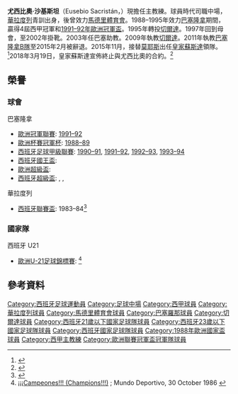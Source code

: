 {{noteTA
|G1=足球
|G2=南美球會
|G3=西甲
|1=zh-cn:萨克里斯坦;zh-hk:沙基斯坦;zh-tw:薩克里斯坦;
|2=zh-cn:尤西比奥·萨克里斯坦;zh-hk:尤西比奧·沙基斯坦;zh-tw:尤西比奧·薩克里斯坦;
}}
{{Infobox football biography
| name = 尤西比奧·沙基斯坦<br />Eusebio Sacristán
| image = Eusebio Sacristán.jpg
| image_size = 200
| caption =
| fullname = Eusebio Sacristán Mena
| birth_date = {{birth date and age|1964|4|13|df=y}}
| birth_place = {{SPA}}[[拉塞卡|拉塞卡]]
| death_date =
| height = {{height|m=1.70}}
| position = [[中場|中場]]
| currentclub = 
| youthyears1 = | youthclubs1 = La Seca
| youthyears2 = 1979–1982 | youthclubs2 = [[皇家華拉度列足球會|華拉度列]]
| years1 = 1982–1983 | clubs1 = {{tsl|en|Real Valladolid B||華拉度列B}} | caps1 = | goals1 =
| years2 = 1983–1987 | clubs2 = [[皇家華拉度列足球會|華拉度列]] | caps2 = 117 | goals2 = 13
| years3 = 1987–1988 | clubs3 = [[馬德里體育會|馬德里體育會]] | caps3 = 27 | goals3 = 3
| years4 = 1988–1995 | clubs4 = [[巴塞隆拿足球會|巴塞隆拿]] | caps4 = 203 | goals4 = 14
| years5 = 1995–1997 | clubs5 = [[皇家維戈塞爾塔俱樂部|塞爾塔]] | caps5 = 67 | goals5 = 1
| years6 = 1997–2002 | clubs6 = [[皇家華拉度列足球會|華拉度列]] | caps6 = 129 | goals6 = 5
| totalcaps = 543 | totalgoals = 36
| nationalyears1 = 1984–1987 | nationalteam1 = [[西班牙21歲以下國家足球隊|西班牙 U21]] | nationalcaps1 = 17 | nationalgoals1 = 3
| nationalyears2 = 1986–1988 | nationalteam2 = {{tsl|en|Spain national under-23 football team||西班牙 U23}} | nationalcaps2 = 4 | nationalgoals2 = 1
| nationalyears3 = 1986–1992 | nationalteam3 = [[西班牙國家足球隊|西班牙]] | nationalcaps3 = 15 | nationalgoals3 = 0
| manageryears1 = 2003–2008 | managerclubs1 = [[巴塞隆拿足球會|巴塞隆拿]] (助教)
| manageryears2 = 2009–2010 | managerclubs2 = [[切爾達足球會|切爾達]]
| manageryears3 = 2011–2015 | managerclubs3 = [[巴塞隆拿足球會B隊|巴塞隆拿B]]
| manageryears4 = 2015–2018 | managerclubs4 = [[皇家蘇斯達|皇家蘇斯達]]
| manageryears5 = 2018–2019 | managerclubs5 = [[基羅納足球會|基羅納]]
| medaltemplates =
}}
'''尤西比奧·沙基斯坦'''（Eusebio Sacristán，{{bd|1964年|4月13日|}}）現擔任主教練。球員時代司職中場，[[皇家華拉度列足球會|華拉度列]]青訓出身，後曾效力[[馬德里體育會|馬德里體育會]]。1988–1995年效力[[巴塞隆拿足球會|巴塞隆拿]]期間，贏得4屆西甲冠軍和[[1991–92年歐洲冠軍盃|1991–92年歐洲冠軍盃]]。1995年轉投[[皇家維戈塞爾塔俱樂部|切爾達]]。1997年回到母會，至2002年掛靴。2003年任巴塞助教。2009年執教[[切爾達足球會|切爾達]]。2011年執教[[巴塞隆拿足球會B隊|巴塞隆拿B隊]]至2015年2月被辭退。2015年11月，接替[[大衛·莫耶斯|莫耶斯]]出任[[皇家蘇斯達|皇家蘇斯達]]領隊。<ref>{{cite web|url=http://news.now.com/home/sports/player?newsId=sp13629462838|title=皇蘇炒莫耶斯|date=2015年11月10日|publisher=NOW|accessdate=2016年12月18日|archive-date=2016年12月22日|archive-url=https://web.archive.org/web/20161222113158/http://news.now.com/home/sports/player?newsId=sp13629462838|dead-url=no}}</ref>2018年3月19日，皇家蘇斯達宣佈終止與尤西比奧的合約。<ref>{{cite web|url=https://hk.sports.appledaily.com/sports/realtime/article/20180320/57969053|title=近26場僅獲六勝 皇蘇教頭終被炒|date=2018年3月20日|publisher=蘋果日報|accessdate=2018年3月20日|archive-date=2018年3月20日|archive-url=https://web.archive.org/web/20180320170408/https://hk.sports.appledaily.com/sports/realtime/article/20180320/57969053|dead-url=no}}</ref>

==榮譽==
===球會===
;巴塞隆拿
*[[歐洲冠軍聯賽|歐洲冠軍聯賽]]: [[1991–92年歐洲冠軍盃|1991–92]]
*[[歐洲杯賽冠軍杯|歐洲杯賽冠軍杯]]: [[1988–89年歐洲盃賽冠軍盃|1988–89]]
*[[西班牙足球甲級聯賽|西班牙足球甲級聯賽]]: [[1990–91賽季西班牙足球甲級聯賽|1990–91]], [[1991–92賽季西班牙足球甲級聯賽|1991–92]], [[1992–93賽季西班牙足球甲級聯賽|1992–93]], [[1993–94賽季西班牙足球甲級聯賽|1993–94]]
*[[西班牙國王盃|西班牙國王盃]]: {{tsl|en|1989–90 Copa del Rey||1989–90}}
*[[歐洲超級盃|歐洲超級盃]]: {{tsl|en|1992 European Super Cup||1992}}
*[[西班牙超級盃|西班牙超級盃]]: {{tsl|en|1991 Supercopa de España||1991}}, {{tsl|en|1992 Supercopa de España||1992}}, {{tsl|en|1994 Supercopa de España||1994}}

;華拉度列
*[[西班牙聯賽盃|西班牙聯賽盃]]: 1983–84<ref>{{cite web|url=http://realvalladolid.elnortedecastilla.es/especial-25-aniversario/|title=25 años de la Copa de la Liga|trans_title=25 years from the League Cup|publisher=El Norte de Castilla|language=es|date=2009|accessdate=20 May 2016|archive-url=https://web.archive.org/web/20150219142836/http://realvalladolid.elnortedecastilla.es/especial-25-aniversario/|archive-date=2015-02-19|dead-url=yes}}</ref>

===國家隊===
;西班牙 U21
*[[歐洲U-21足球錦標賽|歐洲U-21足球錦標賽]]: {{tsl|en|1986 UEFA European Under-21 Championship||1986}}<ref>[http://hemeroteca.mundodeportivo.com/preview/1986/10/30/pagina-3/1144661/pdf.html ¡¡¡Campeones!!! (Champions!!!)] {{Wayback|url=http://hemeroteca.mundodeportivo.com/preview/1986/10/30/pagina-3/1144661/pdf.html |date=20170830004345 }}; Mundo Deportivo, 30 October 1986 {{es icon}}</ref>

== 參考資料 ==
{{reflist}}

{{DEFAULTSORT:Sacristan, Eusebio}}
[[Category:西班牙足球運動員|Category:西班牙足球運動員]]
[[Category:足球中場|Category:足球中場]]
[[Category:西甲球員|Category:西甲球員]]
[[Category:華拉度列球員|Category:華拉度列球員]]
[[Category:馬德里體育會球員|Category:馬德里體育會球員]]
[[Category:巴塞羅那球員|Category:巴塞羅那球員]]
[[Category:切爾達球員|Category:切爾達球員]]
[[Category:西班牙21歲以下國家足球隊球員|Category:西班牙21歲以下國家足球隊球員]]
[[Category:西班牙23歲以下國家足球隊球員|Category:西班牙23歲以下國家足球隊球員]]
[[Category:西班牙國家足球隊球員|Category:西班牙國家足球隊球員]]
[[Category:1988年歐洲國家盃球員|Category:1988年歐洲國家盃球員]]
[[Category:西甲主教練|Category:西甲主教練]]
[[Category:歐洲聯賽冠軍盃冠軍隊球員|Category:歐洲聯賽冠軍盃冠軍隊球員]]